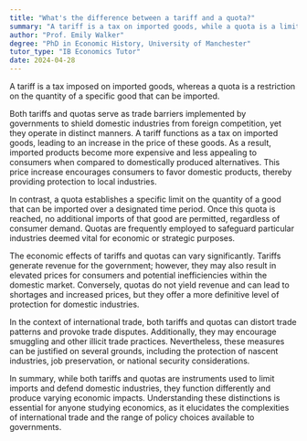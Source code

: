```yaml
---
title: "What's the difference between a tariff and a quota?"
summary: "A tariff is a tax on imported goods, while a quota is a limit on the quantity of a good that can be imported."
author: "Prof. Emily Walker"
degree: "PhD in Economic History, University of Manchester"
tutor_type: "IB Economics Tutor"
date: 2024-04-28
---
```


A tariff is a tax imposed on imported goods, whereas a quota is a restriction on the quantity of a specific good that can be imported.

Both tariffs and quotas serve as trade barriers implemented by governments to shield domestic industries from foreign competition, yet they operate in distinct manners. A tariff functions as a tax on imported goods, leading to an increase in the price of these goods. As a result, imported products become more expensive and less appealing to consumers when compared to domestically produced alternatives. This price increase encourages consumers to favor domestic products, thereby providing protection to local industries.

In contrast, a quota establishes a specific limit on the quantity of a good that can be imported over a designated time period. Once this quota is reached, no additional imports of that good are permitted, regardless of consumer demand. Quotas are frequently employed to safeguard particular industries deemed vital for economic or strategic purposes.

The economic effects of tariffs and quotas can vary significantly. Tariffs generate revenue for the government; however, they may also result in elevated prices for consumers and potential inefficiencies within the domestic market. Conversely, quotas do not yield revenue and can lead to shortages and increased prices, but they offer a more definitive level of protection for domestic industries.

In the context of international trade, both tariffs and quotas can distort trade patterns and provoke trade disputes. Additionally, they may encourage smuggling and other illicit trade practices. Nevertheless, these measures can be justified on several grounds, including the protection of nascent industries, job preservation, or national security considerations.

In summary, while both tariffs and quotas are instruments used to limit imports and defend domestic industries, they function differently and produce varying economic impacts. Understanding these distinctions is essential for anyone studying economics, as it elucidates the complexities of international trade and the range of policy choices available to governments.
    